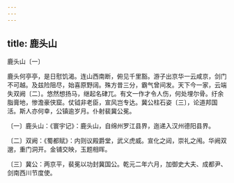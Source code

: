 ```yaml
---
---
---
```

title: 鹿头山
---



鹿头山〔一〕


鹿头何亭亭，是日慰饥渴。连山西南断，俯见千里豁。游子出京华一云咸京，剑门不可越。及兹险阻尽，始喜原野阔。殊方昔三分，霸气曾间发。天下今一家，云端失双阙〔二〕。悠然想扬马，继起名硉兀。有文一作才令人伤，何处埋尔骨。纡余脂膏地，惨澹豪侠窟。仗钺非老臣，宣风岂专达。冀公柱石姿〔三〕，论道邦国活。斯人亦何幸，公镇逾岁月。仆射裴冀公冕。

〔一〕鹿头山：《寰宇记》：鹿头山，自绵州罗江县界，迤递入汉州德阳县界。

〔二〕双阙：《蜀都赋》：内则议殿爵堂，武义虎威。宣化之闼，崇礼之闱。华阙双邈，重门洞开。金铺交映，玉题相晖。

〔三〕冀公：两京平，裴冕以功封冀国公。乾元二年六月，加御史大夫、成都尹、剑南西川节度使。